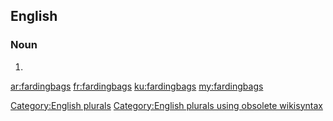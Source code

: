 ==English==

===Noun===
{{head|en}}

# {{plural of|fardingbag}}

[[Category:English plurals]][[Category:English plurals using obsolete wikisyntax]]

[[ar:fardingbags]]
[[fr:fardingbags]]
[[ku:fardingbags]]
[[my:fardingbags]]
